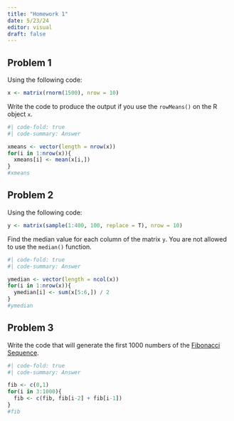 ```yaml
---
title: "Homework 1"
date: 5/23/24
editor: visual
draft: false
---
```


## Problem 1

Using the following code:

```r
x <- matrix(rnorm(1500), nrow = 10)
```

Write the code to produce the output if you use the `rowMeans()` on the R object `x`.

```r
#| code-fold: true
#| code-summary: Answer

xmeans <- vector(length = nrow(x))
for(i in 1:nrow(x)){
  xmeans[i] <- mean(x[i,])
}
#xmeans
```

## Problem 2

Using the following code:

```r
y <- matrix(sample(1:400, 100, replace = T), nrow = 10)
```

Find the median value for each column of the matrix `y`. You are not allowed to use the `median()` function.

```r
#| code-fold: true
#| code-summary: Answer

ymedian <- vector(length = ncol(x))
for(i in 1:nrow(x)){
  ymedian[i] <- sum(x[5:6,]) / 2
}
#ymedian
```

## Problem 3

Write the code that will generate the first 1000 numbers of the [Fibonacci Sequence](https://en.wikipedia.org/wiki/Fibonacci_sequence).

```r
#| code-fold: true
#| code-summary: Answer

fib <- c(0,1)
for(i in 3:1000){
  fib <- c(fib, fib[i-2] + fib[i-1])
}
#fib
```
